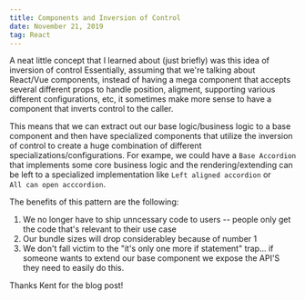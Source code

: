 ```yaml
---
title: Components and Inversion of Control
date: November 21, 2019
tag: React
---
```



A neat little concept that I learned about (just briefly) was this idea of inversion of control
Essentially, assuming that we're talking about React/Vue components, instead of having a mega component that accepts
several different props to handle position, aligment, supporting various different configurations, etc,
it sometimes make more sense to have a component that inverts control to the caller.

This means that we can extract out our base logic/business logic to a base component and then have
specialized components that utilize the inversion of control to create a huge combination of different
specializations/configurations. For exampe, we could have a `Base Accordion` that implements some core business logic
and the rendering/extending can be left to a specialized implementation like `Left aligned accordion` or  
`All can open acccordion`.

The benefits of this pattern are the following:

1. We no longer have to ship unncessary code to users -- people only get the code that's relevant to their use case
2. Our bundle sizes will drop considerabley because of number 1
3. We don't fall victim to the "it's only one more if statement" trap... if someone wants to extend our base component
   we expose the API'S they need to easily do this.

<TextLink href="https://kentcdodds.com/blog/inversion-of-control">
  Thanks Kent for the blog post!
</TextLink>
